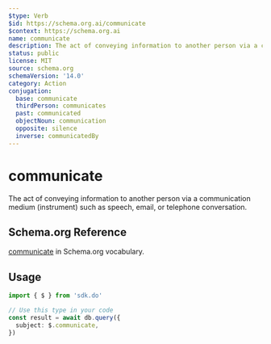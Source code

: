 ```yaml
---
$type: Verb
$id: https://schema.org.ai/communicate
$context: https://schema.org.ai
name: communicate
description: The act of conveying information to another person via a communication medium (instrument) such as speech, email, or telephone conversation.
status: public
license: MIT
source: schema.org
schemaVersion: '14.0'
category: Action
conjugation:
  base: communicate
  thirdPerson: communicates
  past: communicated
  objectNoun: communication
  opposite: silence
  inverse: communicatedBy
---
```


# communicate

The act of conveying information to another person via a communication medium (instrument) such as speech, email, or telephone conversation.

## Schema.org Reference

[communicate](https://schema.org/CommunicateAction) in Schema.org vocabulary.

## Usage

```typescript
import { $ } from 'sdk.do'

// Use this type in your code
const result = await db.query({
  subject: $.communicate,
})
```
